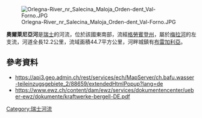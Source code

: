 {{Coord|46.38245|N|9.65969|E|display=title}}
[[Image:Orlegna-River_nr_Salecina_Maloja_Orden-dent_Val-Forno.JPG|right]]

'''奧爾萊尼亞河'''是[[瑞士|瑞士]]的河流，位於該國東南部，流經[[格勞賓登州|格勞賓登州]]，屬於[[梅拉河_(波河流域)|梅拉河]]的左支流，河道全長12.2公里，流域面積44.7平方公里，河畔城鎮有[[布雷加利亞|布雷加利亞]]。

==參考資料==
* https://api3.geo.admin.ch/rest/services/ech/MapServer/ch.bafu.wasser-teileinzugsgebiete_2/88659/extendedHtmlPopup?lang=de {{Wayback|url=https://api3.geo.admin.ch/rest/services/ech/MapServer/ch.bafu.wasser-teileinzugsgebiete_2/88659/extendedHtmlPopup?lang=de |date=20170827210833 }}
* https://www.ewz.ch/content/dam/ewz/services/dokumentencenter/ueber-ewz/dokumente/kraftwerke-bergell-DE.pdf {{Wayback|url=https://www.ewz.ch/content/dam/ewz/services/dokumentencenter/ueber-ewz/dokumente/kraftwerke-bergell-DE.pdf |date=20160816175214 }}

{{Switzerland-geo-stub}}
[[Category:瑞士河流|Category:瑞士河流]]